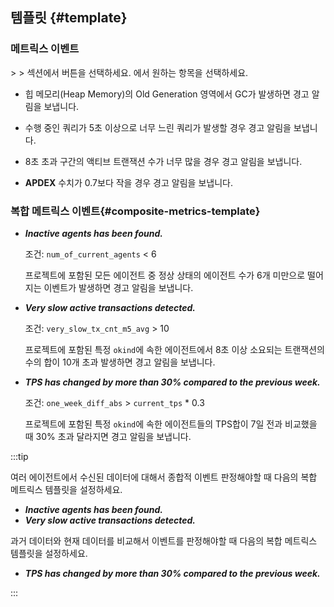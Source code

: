## 템플릿 {#template}

### 메트릭스 이벤트

<Cmdname sid="side_event" className="uitext" /> &gt; <Cmdname sid="side_eventSetting" className="uitext" /> &gt; <Cmdname sid="metrics" className="uitext" /> 섹션에서 <Cmdname sid="add_notification" className="uitext" /> 버튼을 선택하세요. <Cmdname sid="template" className="uitext" />에서 원하는 항목을 선택하세요.

* <Cmdname sid="application_alert_template_1" className="uitext" />

  힙 메모리(Heap Memory)의 Old Generation 영역에서 GC가 발생하면 경고 알림을 보냅니다.

* <Cmdname sid="application_alert_template_2" className="uitext" />

  수행 중인 쿼리가 5초 이상으로 너무 느린 쿼리가 발생할 경우 경고 알림을 보냅니다.

* <Cmdname sid="application_alert_template_3" className="uitext" />

  8초 초과 구간의 액티브 트랜잭션 수가 너무 많을 경우 경고 알림을 보냅니다.

* <Cmdname sid="normal_alert_template_1" className="uitext" />

  **APDEX** 수치가 0.7보다 작을 경우 경고 알림을 보냅니다.

### 복합 메트릭스 이벤트{#composite-metrics-template}

* ***Inactive agents has been found.***

  조건: `num_of_current_agents` \< 6
  
  프로젝트에 포함된 모든 에이전트 중 정상 상태의 에이전트 수가 6개 미만으로 떨어지는 이벤트가 발생하면 경고 알림을 보냅니다.

* ***Very slow active transactions detected.***

  조건: `very_slow_tx_cnt_m5_avg` \> 10

  프로젝트에 포함된 특정 `okind`에 속한 에이전트에서 8초 이상 소요되는 트랜잭션의 수의 합이 10개 초과 발생하면 경고 알림을 보냅니다.

* ***TPS has changed by more than 30% compared to the previous week.***

  조건: `one_week_diff_abs` \> `current_tps` * 0.3

  프로젝트에 포함된 특정 `okind`에 속한 에이전트들의 TPS합이 7일 전과 비교했을 때 30% 초과 달라지면 경고 알림을 보냅니다.

:::tip

여러 에이전트에서 수신된 데이터에 대해서 종합적 이벤트 판정해야할 때 다음의 복합 메트릭스 템플릿을 설정하세요.

* ***Inactive agents has been found.***
* ***Very slow active transactions detected.***

과거 데이터와 현재 데이터를 비교해서 이벤트를 판정해야할 때 다음의 복합 메트릭스 템플릿을 설정하세요.

* ***TPS has changed by more than 30% compared to the previous week.***

:::